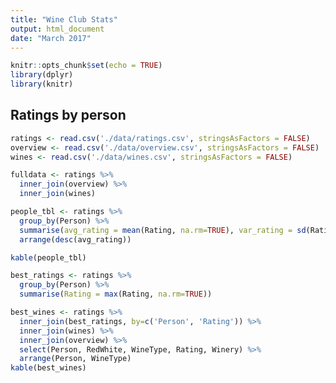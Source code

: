 ```yaml
---
title: "Wine Club Stats"
output: html_document
date: "March 2017"
---
```


```r
knitr::opts_chunk$set(echo = TRUE)
library(dplyr)
library(knitr)
```

## Ratings by person
```r
ratings <- read.csv('./data/ratings.csv', stringsAsFactors = FALSE)
overview <- read.csv('./data/overview.csv', stringsAsFactors = FALSE)
wines <- read.csv('./data/wines.csv', stringsAsFactors = FALSE)

fulldata <- ratings %>%
  inner_join(overview) %>%
  inner_join(wines)
```

```r
people_tbl <- ratings %>%
  group_by(Person) %>%
  summarise(avg_rating = mean(Rating, na.rm=TRUE), var_rating = sd(Rating, na.rm=TRUE)) %>%
  arrange(desc(avg_rating))

kable(people_tbl)
```

```r
best_ratings <- ratings %>%
  group_by(Person) %>%
  summarise(Rating = max(Rating, na.rm=TRUE))

best_wines <- ratings %>%
  inner_join(best_ratings, by=c('Person', 'Rating')) %>%
  inner_join(wines) %>%
  inner_join(overview) %>%
  select(Person, RedWhite, WineType, Rating, Winery) %>%
  arrange(Person, WineType)
kable(best_wines)
```

